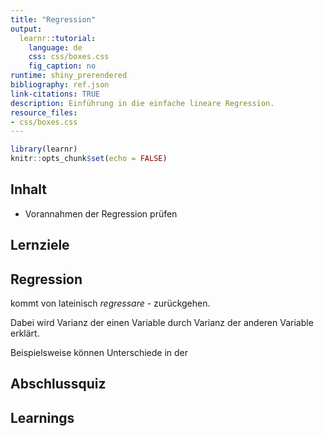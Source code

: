 ```yaml
---
title: "Regression"
output:
  learnr::tutorial:
    language: de
    css: css/boxes.css
    fig_caption: no
runtime: shiny_prerendered
bibliography: ref.json
link-citations: TRUE
description: Einführung in die einfache lineare Regression.
resource_files:
- css/boxes.css
---
```


```r
library(learnr)
knitr::opts_chunk$set(echo = FALSE)
```

## Inhalt 

- Vorannahmen der Regression prüfen

## Lernziele

## Regression

kommt von lateinisch *regressare* - zurückgehen. 

Dabei wird Varianz der einen Variable durch Varianz der anderen Variable erklärt.

Beispielsweise können Unterschiede in der 

## Abschlussquiz

## Learnings


